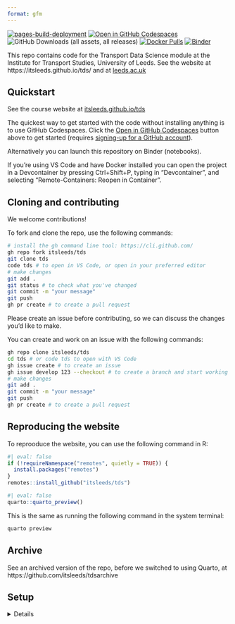 ```yaml
---
format: gfm
---
```


[![pages-build-deployment](https://github.com/itsleeds/tds/actions/workflows/pages/pages-build-deployment/badge.svg)](https://github.com/itsleeds/tds/actions/workflows/pages/pages-build-deployment)
[![Open in GitHub Codespaces](https://img.shields.io/badge/Open%20in-GitHub%20Codespaces-blue?logo=github)](https://github.com/codespaces/new/itsleeds/tds?quickstart=1)
![GitHub Downloads (all assets, all releases)](https://img.shields.io/github/downloads/itsleeds/tds/total)
[![Docker Pulls](https://img.shields.io/badge/Docker:_ghcr.io-image_ghcr)](https://github.com/itsleeds/tds/pkgs/container/tds)
[![Binder](https://mybinder.org/badge_logo.svg)](https://mybinder.org/v2/gh/itsleeds/tds/HEAD)

This repo contains code for the Transport Data Science module at the Institute for Transport Studies, University of Leeds.
See the website at https://itsleeds.github.io/tds/ and at [leeds.ac.uk](https://webprod3.leeds.ac.uk/catalogue/dynmodules.asp?Y=202223&M=TRAN-5340M)

## Quickstart

See the course website at [itsleeds.github.io/tds](https://itsleeds.github.io/tds/)

The quickest way to get started with the code without installing anything is to use GitHub Codespaces. Click the [Open in GitHub Codespaces](https://github.com/codespaces/new/itsleeds/tds?quickstart=1) button above to get started (requires [signing-up for a GitHub account](https://github.com/join)).

Alternatively you can launch this repository on Binder (notebooks).

If you're using VS Code and have Docker installed you can open the project in a Devcontainer by pressing Ctrl+Shift+P, typing in "Devcontainer", and selecting "Remote-Containers: Reopen in Container".

## Cloning and contributing

We welcome contributions!

To fork and clone the repo, use the following commands:

```sh
# install the gh command line tool: https://cli.github.com/
gh repo fork itsleeds/tds
git clone tds
code tds # to open in VS Code, or open in your preferred editor
# make changes
git add .
git status # to check what you've changed
git commit -m "your message"
git push
gh pr create # to create a pull request
```

Please create an issue before contributing, so we can discuss the changes you'd like to make.

<!-- Note: we have branch protections in place so you should create a PR before pushing to the main branch. -->

You can create and work on an issue with the following commands:

```sh
gh repo clone itsleeds/tds
cd tds # or code tds to open with VS Code
gh issue create # to create an issue
gh issue develop 123 --checkout # to create a branch and start working on issue 123
# make changes
git add .
git commit -m "your message"
git push
gh pr create # to create a pull request
```

## Reproducing the website

To reprooduce the website, you can use the following command in R:

```r
#| eval: false
if (!requireNamespace("remotes", quietly = TRUE)) {
  install.packages("remotes")
}
remotes::install_github("itsleeds/tds")
```

```r
#| eval: false
quarto::quarto_preview()
```

This is the same as running the following command in the system terminal:

```bash
quarto preview
```


## Archive

See an archived version of the repo, before we switched to using Quarto, at https://github.com/itsleeds/tdsarchive

## Setup

<details>

To set it up we used commands such as:

```r
#| eval: false
usethis::use_description()
usethis::use_package("stats19")
usethis::use_package("DT")
usethis::use_package("quarto")
usethis::use_package("zonebuilder")
```

You can save presentations as PDF files with the following command:

```bash
#| eval: false
#| echo: false
cd docs/slides
docker run --rm -t -v .:/slides astefanutti/decktape -s 1280x720 generic https://itsleeds.github.io/tds/slides/intro.html intro.pdf
firefox intro.pdf
```

We use the Harvard citation style, added as follows:

```bash
wget https://github.com/citation-style-language/styles/raw/refs/heads/master/elsevier-harvard.csl
```


See documentation on Quarto website for info on publishing.

